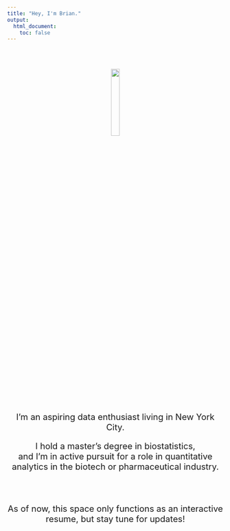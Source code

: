 ```yaml
---
title: "Hey, I'm Brian."
output: 
  html_document:
    toc: false
---
```

\
\
<div style="text-align: center;">
  <img src="images/headshot.png" style="width:20%">
  
  <p style="font-size: 20px;">
    I'm an aspiring data enthusiast living in New York City.
  </p>
  
  <p style="font-size: 20px;">
    I hold a master's degree in biostatistics,\
    and I'm in active pursuit for a role in quantitative analytics in the biotech or pharmaceutical industry.\
  </p>
</div>
\
\
<div style="text-align: center;">
  <p style="font-size: 20px;">
    As of now, this space only functions as an interactive resume, but stay tune for updates!  
  </p>
</div>
